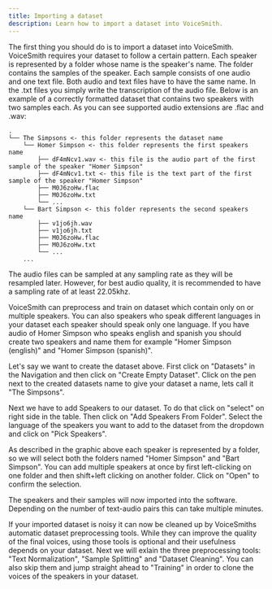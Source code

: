 ```yaml
---
title: Importing a dataset
description: Learn how to import a dataset into VoiceSmith.
---
```


The first thing you should do is to import a dataset into VoiceSmith. VoiceSmith requires your dataset
to follow a certain pattern. Each speaker is represented by a folder whose name is the speaker's name.
The folder contains the samples of the speaker. Each sample consists of one audio and one text file.
Both audio and text files have to have the same name. In the .txt files you simply write the transcription
of the audio file. Below is an example of a correctly formatted dataset that contains two speakers
with two samples each. As you can see supported audio extensions are .flac and .wav:

```
.
└── The Simpsons <- this folder represents the dataset name
    └── Homer Simpson <- this folder represents the first speakers name
        ├── dF4mNcv1.wav <- this file is the audio part of the first sample of the speaker "Homer Simpson"
        ├── dF4mNcv1.txt <- this file is the text part of the first sample of the speaker "Homer Simpson"
        ├── M0J6zoHw.flac
        ├── M0J6zoHw.txt
        └── ...
    └── Bart Simpson <- this folder represents the second speakers name
        ├── v1jo6jh.wav
        ├── v1jo6jh.txt
        ├── M0J6zoHw.flac
        ├── M0J6zoHw.txt
        └── ...
    ...
```

The audio files can be sampled at any sampling rate as they will be resampled later. However, for best audio
quality, it is recommended to have a sampling rate of at least 22.05khz.

VoiceSmith can preprocess and train on dataset which contain only on or multiple speakers. You can also
speakers who speak different languages in your dataset each speaker should speak only one language. If you
have audio of Homer Simpson who speaks english and spanish you should create two speakers and name
them for example "Homer Simpson (english)" and "Homer Simpson (spanish)".

Let's say we want to create the dataset above. First click on "Datasets" in the Navigation and
then click on "Create Empty Dataset". Click on the pen next to the created datasets name to give
your dataset a name, lets call it "The Simpsons".


<TestImage />

Next we have to add Speakers to our dataset. To do that click on "select" on right side in the table.
Then click on "Add Speakers From Folder". Select the language of the speakers you want to add to the dataset
from the dropdown and click on "Pick Speakers".

<TestImage />

As described in the graphic above each speaker is represented by a folder, so we will select both the
folders named "Homer Simpson" and "Bart Simpson". You can add multiple speakers at once by first left-clicking
on one folder and then shift+left clicking on another folder. Click on "Open" to confirm the selection.

The speakers and their samples will now imported into the software. Depending on the number of text-audio pairs
this can take multiple minutes.

If your imported dataset is noisy it can now be cleaned up by VoiceSmiths automatic dataset preprocessing tools.
While they can improve the quality of the final voices, using those tools is optional and their usefulness
depends on your dataset. Next we will exlain the three preprocessing tools:
"Text Normalization", "Sample Splitting" and "Dataset Cleaning". You can also skip them and jump straight ahead
to "Training" in order to clone the voices of the speakers in your dataset.
